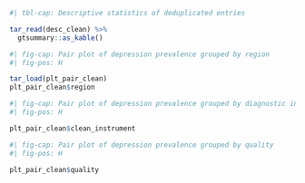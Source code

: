 ```r
#| tbl-cap: Descriptive statistics of deduplicated entries

tar_read(desc_clean) %>%
  gtsummary::as_kable()

```

```r
#| fig-cap: Pair plot of depression prevalence grouped by region
#| fig-pos: H

tar_load(plt_pair_clean)
plt_pair_clean$region

```

```r
#| fig-cap: Pair plot of depression prevalence grouped by diagnostic instruments
#| fig-pos: H

plt_pair_clean$clean_instrument

```

```r
#| fig-cap: Pair plot of depression prevalence grouped by quality
#| fig-pos: H

plt_pair_clean$quality

```
